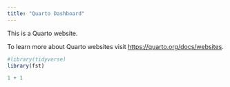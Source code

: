```yaml
---
title: "Quarto Dashboard"
---
```


This is a Quarto website.

To learn more about Quarto websites visit <https://quarto.org/docs/websites>.

```r
#library(tidyverse)
library(fst)

1 + 1
```
